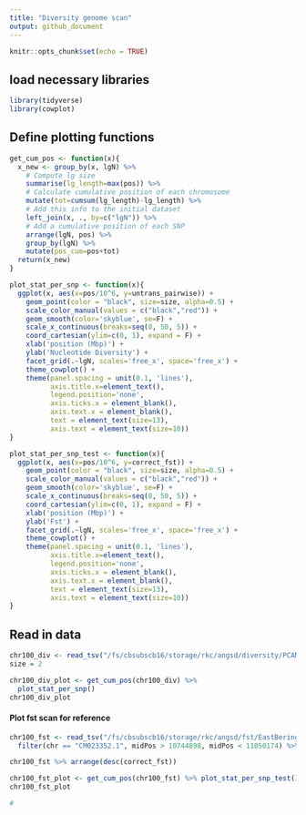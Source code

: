 ```yaml
---
title: "Diversity genome scan"
output: github_document
---
```


```r
knitr::opts_chunk$set(echo = TRUE)
```

## load necessary libraries
```r
library(tidyverse)
library(cowplot)
```

## Define plotting functions

```r
get_cum_pos <- function(x){
  x_new <- group_by(x, lgN) %>%
    # Compute lg size
    summarise(lg_length=max(pos)) %>%
    # Calculate cumulative position of each chromosome
    mutate(tot=cumsum(lg_length)-lg_length) %>%
    # Add this info to the initial dataset
    left_join(x, ., by=c("lgN")) %>%
    # Add a cumulative position of each SNP
    arrange(lgN, pos) %>%
    group_by(lgN) %>%
    mutate(pos_cum=pos+tot)
  return(x_new)
}

plot_stat_per_snp <- function(x){
  ggplot(x, aes(x=pos/10^6, y=untrans_pairwise)) +
    geom_point(color = "black", size=size, alpha=0.5) +
    scale_color_manual(values = c("black","red")) +
    geom_smooth(color='skyblue', se=F) +
    scale_x_continuous(breaks=seq(0, 50, 5)) +
    coord_cartesian(ylim=c(0, 1), expand = F) +
    xlab('position (Mbp)') +
    ylab('Nucleotide Diversity') +
    facet_grid(.~lgN, scales='free_x', space='free_x') +
    theme_cowplot() +
    theme(panel.spacing = unit(0.1, 'lines'),
          axis.title.x=element_text(),
          legend.position='none',
          axis.ticks.x = element_blank(),
          axis.text.x = element_blank(),
          text = element_text(size=13),
          axis.text = element_text(size=10))
}

plot_stat_per_snp_test <- function(x){
  ggplot(x, aes(x=pos/10^6, y=correct_fst)) +
    geom_point(color = "black", size=size, alpha=0.5) +
    scale_color_manual(values = c("black","red")) +
    geom_smooth(color='skyblue', se=F) +
    scale_x_continuous(breaks=seq(0, 50, 5)) +
    coord_cartesian(ylim=c(0, 1), expand = F) +
    xlab('position (Mbp)') +
    ylab('Fst') +
    facet_grid(.~lgN, scales='free_x', space='free_x') +
    theme_cowplot() +
    theme(panel.spacing = unit(0.1, 'lines'),
          axis.title.x=element_text(),
          legend.position='none',
          axis.ticks.x = element_blank(),
          axis.text.x = element_blank(),
          text = element_text(size=13),
          axis.text = element_text(size=10))
}
```

## Read in data
```r
chr100_div <- read_tsv("/fs/cbsubscb16/storage/rkc/angsd/diversity/PCAM-PPLA_CM023352.1_SEAK_polymorphic_folded.thetas.txt") %>% rename(lgN = '#Chromo', pos = Pos) %>% mutate(untrans_pairwise = exp(Pairwise)) %>% filter(pos > 10744898, pos < 11050174)
size = 2

chr100_div_plot <- get_cum_pos(chr100_div) %>% 
  plot_stat_per_snp()
chr100_div_plot
```

#### Plot fst scan for reference
```r
chr100_fst <- read_tsv("/fs/cbsubscb16/storage/rkc/angsd/fst/EastBering-GOA.fst.txt") %>%
  filter(chr == "CM023352.1", midPos > 10744898, midPos < 11050174) %>% rename(lgN = chr, pos = midPos) %>% mutate(correct_fst = ifelse(fst < 0, 0, fst)) %>% select(lgN, pos, correct_fst)

chr100_fst %>% arrange(desc(correct_fst))

chr100_fst_plot <- get_cum_pos(chr100_fst) %>% plot_stat_per_snp_test()
chr100_fst_plot

#  
```

